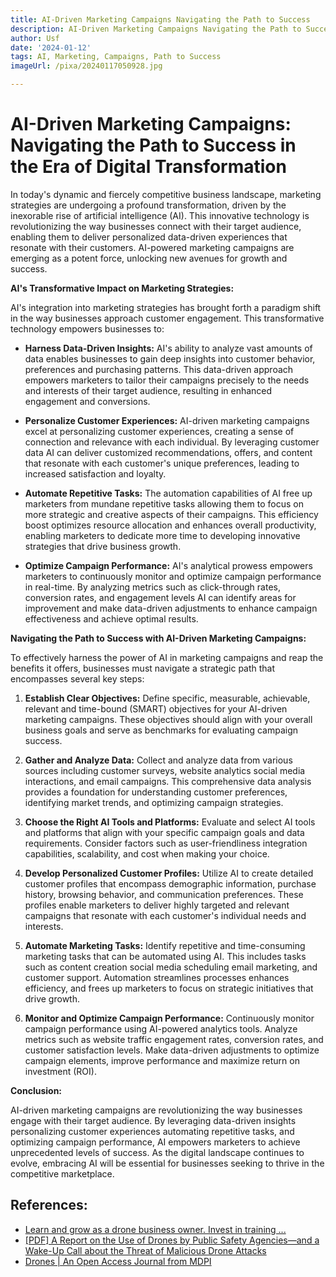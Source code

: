 ```yaml
---
title: AI-Driven Marketing Campaigns Navigating the Path to Success
description: AI-Driven Marketing Campaigns Navigating the Path to Success
author: Usf
date: '2024-01-12'
tags: AI, Marketing, Campaigns, Path to Success
imageUrl: /pixa/20240117050928.jpg

---
```

# AI-Driven Marketing Campaigns:  Navigating the Path to Success in the Era of Digital Transformation

In today's dynamic and fiercely competitive business landscape, marketing strategies are undergoing a profound transformation, driven by the inexorable rise of artificial intelligence (AI). This innovative technology is revolutionizing the way businesses connect with their target audience, enabling them to deliver personalized  data-driven experiences that resonate with their customers. AI-powered marketing  campaigns are emerging as a potent force, unlocking new avenues  for  growth  and success.

**AI's Transformative Impact on Marketing Strategies:**

AI's integration into marketing strategies has  brought  forth a paradigm shift in the way businesses approach customer engagement.  This transformative technology  empowers businesses to:

- **Harness  Data-Driven Insights:** AI's ability to analyze vast amounts of data  enables businesses to gain deep insights into customer behavior, preferences and purchasing patterns. This data-driven approach empowers  marketers to tailor their campaigns precisely to the needs and interests of  their target  audience, resulting in enhanced engagement and conversions.

- **Personalize Customer Experiences:** AI-driven marketing campaigns  excel  at personalizing  customer experiences, creating  a  sense of connection and relevance with each individual. By leveraging customer data AI  can deliver customized  recommendations, offers, and content that resonate with each  customer's unique  preferences, leading to increased satisfaction and loyalty.

- **Automate Repetitive Tasks:** The automation capabilities of AI free up marketers from  mundane repetitive tasks allowing them to focus  on more strategic and  creative aspects of their  campaigns. This efficiency boost optimizes resource  allocation and enhances overall productivity, enabling  marketers to dedicate  more time to developing innovative strategies that drive business  growth.

- **Optimize Campaign Performance:** AI's analytical prowess empowers marketers to continuously monitor and  optimize campaign performance  in real-time. By analyzing metrics such as click-through rates, conversion rates, and engagement levels AI can identify areas for improvement and make data-driven adjustments to enhance  campaign effectiveness and achieve optimal results.

**Navigating the Path to Success with AI-Driven Marketing Campaigns:**

To effectively harness the power of AI in  marketing campaigns and reap the benefits it offers, businesses must navigate a strategic path that encompasses several key steps:

1. **Establish Clear Objectives:** Define specific, measurable, achievable, relevant and time-bound  (SMART) objectives for your AI-driven marketing campaigns. These objectives  should align with your  overall business goals and serve as benchmarks for evaluating campaign success.

2. **Gather and Analyze Data:** Collect and analyze data from various sources including  customer surveys, website  analytics social media interactions, and email campaigns. This  comprehensive data analysis provides a foundation for understanding customer  preferences, identifying market trends, and optimizing campaign strategies.

3. **Choose the Right AI Tools and  Platforms:** Evaluate and select AI tools and platforms  that align with your specific campaign goals and data requirements. Consider factors  such as user-friendliness integration capabilities, scalability, and cost  when making your choice.

4. **Develop Personalized Customer Profiles:** Utilize AI to create  detailed customer profiles that encompass demographic information, purchase history, browsing behavior, and communication preferences. These profiles enable marketers to deliver highly targeted and  relevant campaigns that resonate with each customer's individual needs and interests.

5. **Automate Marketing Tasks:** Identify repetitive and  time-consuming marketing tasks that  can be automated using AI. This includes tasks such as content creation social  media  scheduling email marketing, and customer  support. Automation streamlines processes enhances efficiency, and frees up marketers to focus on strategic initiatives that drive growth.

6. **Monitor and Optimize Campaign Performance:**  Continuously monitor campaign performance using AI-powered analytics tools. Analyze  metrics such as  website traffic engagement rates, conversion rates, and customer  satisfaction levels. Make data-driven  adjustments to optimize campaign elements, improve performance and maximize return on investment (ROI).

**Conclusion:**

AI-driven marketing campaigns  are revolutionizing the way businesses engage with  their target audience. By leveraging data-driven insights personalizing  customer experiences automating repetitive tasks, and optimizing campaign performance, AI empowers marketers to achieve unprecedented levels of success. As the digital landscape continues to evolve,  embracing AI will be essential for businesses seeking to thrive in the competitive marketplace.

## References:
- [Learn and grow as a drone business owner. Invest in training ...](https://www.linkedin.com/posts/globalairu_dronebusinesstips-dronebusinessmasterminds-activity-7107417914017746944-0YgK)
- [[PDF] A Report on the Use of Drones by Public Safety Agencies—and a Wake-Up Call about the Threat of Malicious Drone Attacks](https://portal.cops.usdoj.gov/resourcecenter/RIC/Publications/cops-w0894-pub.pdf)
- [Drones | An Open Access Journal from MDPI](https://www.mdpi.com/journal/drones)
